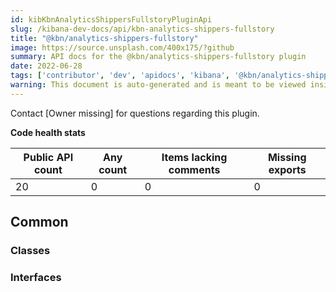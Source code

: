 ```yaml
---
id: kibKbnAnalyticsShippersFullstoryPluginApi
slug: /kibana-dev-docs/api/kbn-analytics-shippers-fullstory
title: "@kbn/analytics-shippers-fullstory"
image: https://source.unsplash.com/400x175/?github
summary: API docs for the @kbn/analytics-shippers-fullstory plugin
date: 2022-06-28
tags: ['contributor', 'dev', 'apidocs', 'kibana', '@kbn/analytics-shippers-fullstory']
warning: This document is auto-generated and is meant to be viewed inside our experimental, new docs system. Reach out in #docs-engineering for more info.
---
```




Contact [Owner missing] for questions regarding this plugin.

**Code health stats**

| Public API count  | Any count | Items lacking comments | Missing exports |
|-------------------|-----------|------------------------|-----------------|
| 20 | 0 | 0 | 0 |

## Common

### Classes
<DocDefinitionList data={kbnAnalyticsShippersFullstoryObj.common.classes}/>

### Interfaces
<DocDefinitionList data={kbnAnalyticsShippersFullstoryObj.common.interfaces}/>

